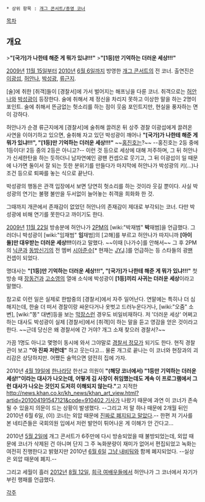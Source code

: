  * 상위 항목 : [[개그 콘서트/종영 코너]]

{{{#!html
<iframe width="560" height="315" src="//www.youtube.com/embed/ULy-CDdzRi8" frameborder="0" allowfullscreen></iframe>
}}}

[[목차]]

== 개요 ==

>'''"[국가]가 나한테 해준 게 뭐가 있냐!!!"'''
>'''"[1등]만 기억하는 더러운 세상!!!"'''

[[2009년]] [[11월 15일]]부터 [[2010년]] [[6월 6일]]까지 방영한 [[개그 콘서트]]의 전 코너. 출연진은 [[이광섭]], [[허안나]], [[박성광]], [[류근지]].

[술]에 취한 [취객]들이 [경찰서]에 가서 벌어지는 해프닝을 다룬 코너. 취객으로는 [[허안나]]와 [[박성광]]이 등장한다. 술에 취해서 제 정신을 차리지 못하고 이상한 말을 하는 2명이 포인트. 술에 취해서 뜬금없는 헛소리를 하는 점이 웃음 포인트지만, 현실을 풍자하는 면이 강하다.

허안나가 순경 류근지에게 [경찰서]에 술취해 끌려온 뒤 상주 경찰 이광섭에게 끌려온 사연을 이야기하고 있으면, 술취해 자고 있던 박성광이 깨어나 '''"[국가]가 나한테 해준 게 뭐가 있냐!!!", "[1등]만 기억하는 더러운 세상!!!"''' ~~[[홍진호]]는?~~ --홍진호는 2등 중에 1등이다! 2등 중의 2등은 아니고?-- 이런 것 등으로 세상에 대해 저주하며, 그 뒤 허안나가 신세한탄을 하는 듯하더니 남자연예인 광팬 컨셉으로 웃기고, 그 뒤 이광섭이 일 때문에 나가면 둘이서 잘 되는 듯한 분위기를 만들다가 마지막에 허안나가 박성광의 키(...)나 조건 등으로 퇴짜를 놓는 식으로 끝난다.

박성광의 행동은 관객 입장에서 보면 당연히 헛소리를 하는 것이라 웃길 뿐이다. 사실 박성광의 연기는 불평 불만을 두서없이 늘어놓는 취객을 희화화 한 것.

그때까지 개콘에서 존재감이 없었던 허안나의 존재감이 제대로 부각되는 코너. 다만 박성광에 비해 연기를 못한다고 까이기도 한다.

[[2009년]] [[11월 22일]] 방송분에 허안나가 [[2PM]]의 [wiki:"박재범" '''박'''재범]을 언급했다. 그러더니 박성광이 [wiki:"임재범" '''임'''재범]의 [고해]를 부르고 허안나가 따지니까 '''[아이돌]만 대우받는 더러운 세상!!!'''이라고 말했다. ~~이때 [나가수]를 안해서~~ 그 후 2PM의 [[닉쿤]]과 [[동방신기]]의 전 멤버 [[김준수(JYJ)|시아준수]][* 현재는 [[JYJ]].]를 언급하는 등 스타들의 광[[팬]] 컨셉이 되었다.

명대사는 '''"[1등]만 기억하는 더러운 세상!!!", "[국가]가 나한테 해준 게 뭐가 있냐!!!"''' 첫 방송 때 [[장동건]]과 [[고소영]]의 열애 소식에 박성광이 '''[1등]끼리 사귀는 더러운 세상'''이라고 말했다.

참고로 이런 일은 실제로 한밤중의 [경찰서]에서 자주 일어난다. 연말에는 특히나 더 심해지는데, 한술 더 떠서 경찰이랑 싸운다거나 옷벗고 드러누운다거나, [wiki:"오줌" 소변], [wiki:"똥" 대변]등을 보는 [[막장#s-1.1|막장]]스런 경우도 비일비재하다. 저 '더러운 세상' 어쩌고 하는 대사도 박성광이 실제 [경찰서]에서 [취객]이 하는 말을 듣고 영감을 얻은 것이라고 한다. ~~근데 당신은 왜 경찰서에 간 거야? 개그 소재 찾으러 경찰서?~~

가끔 1명도 아니고 몇명이 동시에 와서 그야말로 [[경찰서 정모]]가 되기도 한다. 현직 경찰관이 보고 '''"아 진짜 저런데"''' 하고 웃는다고... 물론 개그로 끝나는 이 코너와 현장과의 괴리감은 상당하지만. 어쨌든 술먹으면 얌전히 집에 가자.

2010년 [[4월 19일]]에 [[한나라당]] 한선교 의원이 '''"(해당 코너에서) "1등만 기억하는 더러운 세상!"이라는 대사가 나오는데, 어떻게 김 사장이 취임했는데도 계속 이 프로그램에서 그런 대사가 나오는 것인지 도저히 이해되지 않는다."'''고 지적한 [[http://news.khan.co.kr/kh_news/khan_art_view.html?artid=201004191547121&code=910402 기사]]가 나왔기 때문에 과연 이 코너가 존속될 수 있을지 의문이 드는 상황이 발생했다. --그리고 저 말 하나 때문에 2개월 뒤인 2010년 6월 6일, (이) 코너는 외압 때문에 [[그런데 그것이 실제로 일어났습니다|진짜로 폐지되고 말았다]].-- 한편 저 기사를 본 네티즌들은 국회의원 입에서 저런 발언이 튀어나온 게 이해가 안 간다고...

2010년 [[5월 2일]]에 개그 콘서트가 6주만에 다시 방송되었을 때 불방되었는데, 외압 때문에 코너가 삭제된 건 아니며 단지 그 주 녹화분량이 재미가 없어서 편집되었고 녹화는 여전히 진행한다고 밝혔지만 2010년 [[6월 6일]] [[그냥 내비둬]]와 함께 폐지되었다. --실상은 외압 때문에 폐지.--

그리고 세월이 흘러 [[2012년]] [[8월 12일]], [[희극 여배우들]]에서 허안나가 그 코너에서 자기가 부린 행패를 언급했다.

[[각주]]
